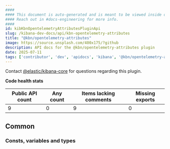 ```yaml
---
####
#### This document is auto-generated and is meant to be viewed inside our experimental, new docs system.
#### Reach out in #docs-engineering for more info.
####
id: kibKbnOpentelemetryAttributesPluginApi
slug: /kibana-dev-docs/api/kbn-opentelemetry-attributes
title: "@kbn/opentelemetry-attributes"
image: https://source.unsplash.com/400x175/?github
description: API docs for the @kbn/opentelemetry-attributes plugin
date: 2025-07-11
tags: ['contributor', 'dev', 'apidocs', 'kibana', '@kbn/opentelemetry-attributes']
---
```




Contact [@elastic/kibana-core](https://github.com/orgs/elastic/teams/kibana-core) for questions regarding this plugin.

**Code health stats**

| Public API count  | Any count | Items lacking comments | Missing exports |
|-------------------|-----------|------------------------|-----------------|
| 9 | 0 | 9 | 0 |

## Common

### Consts, variables and types
<DocDefinitionList data={kbnOpentelemetryAttributesObj.common.misc}/>

